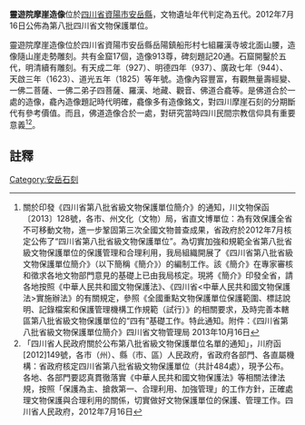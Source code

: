 {{msg:四川省文物保護單位
|名稱 = 靈遊院摩崖造像
|編號 = 363
|圖片 = 
|級別 = S8
|分類 = 
|時代 = 五代
|地点 = [[四川省|四川省]][[資陽市|資陽市]][[安岳縣|安岳縣]]
|坐標 =
|登錄 = 2012年7月16日
}}
'''靈遊院摩崖造像'''位於[[四川省|四川省]][[資陽市|資陽市]][[安岳縣|安岳縣]]，文物遺址年代判定為五代。2012年7月16日公佈為第八批四川省文物保護單位。

靈遊院摩崖造像位於四川省資陽市安岳縣岳陽鎮船形村七組羅漢寺坡北面山腰，造像隨山崖走勢雕刻。共有金窟17個，造像913尊，碑刻題記20通。石窟開鑿於五代，明清續有雕刻。有天成二年（927）、明德四年（937）、廣政七年（944）、天啟三年（1623）、道光五年（1825）等年號。造像內容豐富，有觀無量壽經變、一佛二菩薩、一佛二弟子四菩薩、羅漢、地藏、觀音、佛道合龕等。是佛道合於一處的造像，龕內造像題記時代明確，龕像多有造像銘文，對四川摩崖石刻的分期斷代有參考價值。而且，佛道造像合於一處，對研究當時四川民間宗教信仰具有重要意義<ref>關於印發《四川省第八批省級文物保護單位簡介》的通知，川文物保函〔2013〕128號，各市、州文化（文物）局，省直文博單位：為有效保護全省不可移動文物，進一步鞏固第三次全國文物普查成果，省政府於2012年7月核定公佈了“四川省第八批省級文物保護單位”。為切實加強和規範全省第八批省級文物保護單位的保護管理和合理利用，我局組織開展了《四川省第八批省級文物保護單位簡介》（以下簡稱《簡介》）的編制工作。該《簡介》在專家審核和徵求各地文物部門意見的基礎上已由我局核定。現將《簡介》印發全省，請各地按照《中華人民共和國文物保護法》、《四川省<中華人民共和國文物保護法>實施辦法》的有關規定，參照《全國重點文物保護單位保護範圍、標誌說明、記錄檔案和保護管理機構工作規範（試行）》的相關要求，及時完善本轄區第八批省級文物保護單位的“四有”基礎工作。特此通知。附件：《四川省第八批省級文物保護單位簡介》四川省文物管理局  2013年10月16日</ref><ref>「四川省人民政府關於公布第八批省級文物保護單位名單的通知」，川府函[2012]149號，各市（州）、縣（市、區）人民政府，省政府各部門、各直屬機構：省政府核定四川省第八批省級文物保護單位（共計484處），現予公布。各地、各部門要認真貫徹落實《中華人民共和國文物保護法》等相關法律法規，按照「保護為主、搶救第一、合理利用、加強管理」的工作方針，正確處理文物保護與合理利用的關係，切實做好文物保護單位的保護、管理工作。四川省人民政府，2012年7月16日</ref>。
==註釋==
{{reflist}}

[[Category:安岳石刻|Category:安岳石刻]]